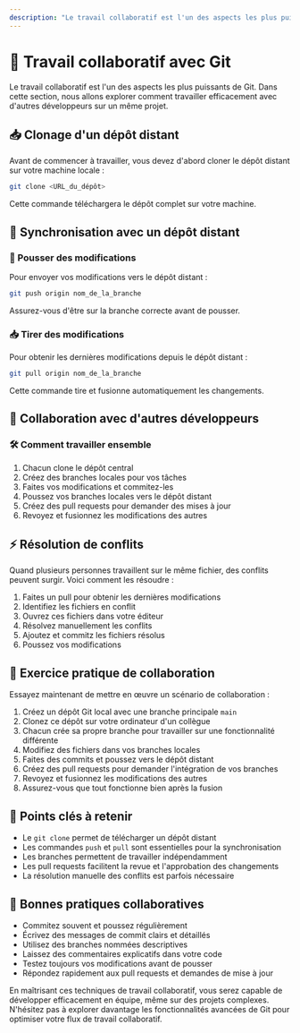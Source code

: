 ```yaml
---
description: "Le travail collaboratif est l'un des aspects les plus puissants de Git. Dans cette section, nous allons explorer comment travailler efficacement avec d'autres développeurs sur un même projet."
---
```

# 🤝 Travail collaboratif avec Git

Le travail collaboratif est l'un des aspects les plus puissants de Git. Dans cette section, nous allons explorer comment travailler efficacement avec d'autres développeurs sur un même projet.

## 📥 Clonage d'un dépôt distant

Avant de commencer à travailler, vous devez d'abord cloner le dépôt distant sur votre machine locale :

```bash copy
git clone <URL_du_dépôt>
```

Cette commande téléchargera le dépôt complet sur votre machine.

## 🔄 Synchronisation avec un dépôt distant

### 🚀 Pousser des modifications

Pour envoyer vos modifications vers le dépôt distant :

```bash copy
git push origin nom_de_la_branche
```

Assurez-vous d'être sur la branche correcte avant de pousser.

### 📥 Tirer des modifications

Pour obtenir les dernières modifications depuis le dépôt distant :

```bash copy
git pull origin nom_de_la_branche
```

Cette commande tire et fusionne automatiquement les changements.

## 👥 Collaboration avec d'autres développeurs

### 🛠️ Comment travailler ensemble

1. Chacun clone le dépôt central
2. Créez des branches locales pour vos tâches
3. Faites vos modifications et commitez-les
4. Poussez vos branches locales vers le dépôt distant
5. Créez des pull requests pour demander des mises à jour
6. Revoyez et fusionnez les modifications des autres

## ⚡ Résolution de conflits

Quand plusieurs personnes travaillent sur le même fichier, des conflits peuvent surgir. Voici comment les résoudre :

1. Faites un pull pour obtenir les dernières modifications
2. Identifiez les fichiers en conflit
3. Ouvrez ces fichiers dans votre éditeur
4. Résolvez manuellement les conflits
5. Ajoutez et commitz les fichiers résolus
6. Poussez vos modifications

## 🧪 Exercice pratique de collaboration

Essayez maintenant de mettre en œuvre un scénario de collaboration :

1. Créez un dépôt Git local avec une branche principale `main`
2. Clonez ce dépôt sur votre ordinateur d'un collègue
3. Chacun crée sa propre branche pour travailler sur une fonctionnalité différente
4. Modifiez des fichiers dans vos branches locales
5. Faites des commits et poussez vers le dépôt distant
6. Créez des pull requests pour demander l'intégration de vos branches
7. Revoyez et fusionnez les modifications des autres
8. Assurez-vous que tout fonctionne bien après la fusion

## 🐙 Points clés à retenir

- Le `git clone` permet de télécharger un dépôt distant
- Les commandes `push` et `pull` sont essentielles pour la synchronisation
- Les branches permettent de travailler indépendamment
- Les pull requests facilitent la revue et l'approbation des changements
- La résolution manuelle des conflits est parfois nécessaire

## 🧪 Bonnes pratiques collaboratives

- Commitez souvent et poussez régulièrement
- Écrivez des messages de commit clairs et détaillés
- Utilisez des branches nommées descriptives
- Laissez des commentaires explicatifs dans votre code
- Testez toujours vos modifications avant de pousser
- Répondez rapidement aux pull requests et demandes de mise à jour

En maîtrisant ces techniques de travail collaboratif, vous serez capable de développer efficacement en équipe, même sur des projets complexes. N'hésitez pas à explorer davantage les fonctionnalités avancées de Git pour optimiser votre flux de travail collaboratif.